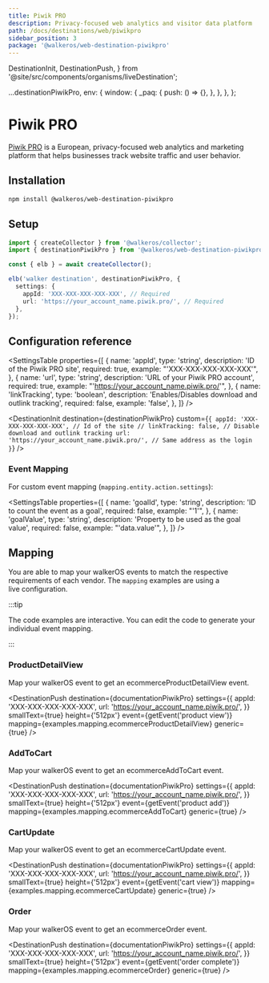 ```yaml
---
title: Piwik PRO
description: Privacy-focused web analytics and visitor data platform
path: /docs/destinations/web/piwikpro
sidebar_position: 3
package: '@walkeros/web-destination-piwikpro'
---
```


  DestinationInit,
  DestinationPush,
} from '@site/src/components/organisms/liveDestination';

  ...destinationPiwikPro,
  env: {
    window: {
      _paq: {
        push: () => {},
      },
    },
  },
};

# Piwik PRO

<PackageLink
  env="web"
  github="packages/web/destinations/piwikpro"
  npm="@walkeros/web-destination-piwikpro"
/>

[Piwik PRO](https://piwik.pro/) is a European, privacy-focused web analytics and
marketing platform that helps businesses track website traffic and user
behavior.

## Installation

```bash
npm install @walkeros/web-destination-piwikpro
```

## Setup

```typescript
import { createCollector } from '@walkeros/collector';
import { destinationPiwikPro } from '@walkeros/web-destination-piwikpro';

const { elb } = await createCollector();

elb('walker destination', destinationPiwikPro, {
  settings: {
    appId: 'XXX-XXX-XXX-XXX-XXX', // Required
    url: 'https://your_account_name.piwik.pro/', // Required
  },
});
```

## Configuration reference

<SettingsTable
  properties={[
    {
      name: 'appId',
      type: 'string',
      description: 'ID of the Piwik PRO site',
      required: true,
      example: "'XXX-XXX-XXX-XXX-XXX'",
    },
    {
      name: 'url',
      type: 'string',
      description: 'URL of your Piwik PRO account',
      required: true,
      example: "'https://your_account_name.piwik.pro/'",
    },
    {
      name: 'linkTracking',
      type: 'boolean',
      description: 'Enables/Disables download and outlink tracking',
      required: false,
      example: 'false',
    },
  ]}
/>

<DestinationInit
  destination={destinationPiwikPro}
  custom={`{
    appId: 'XXX-XXX-XXX-XXX-XXX', // Id of the site
    // linkTracking: false, // Disable download and outlink tracking
    url: 'https://your_account_name.piwik.pro/', // Same address as the login
  }`}
/>

### Event Mapping

For custom event mapping (`mapping.entity.action.settings`):

<SettingsTable
  properties={[
    {
      name: 'goalId',
      type: 'string',
      description: 'ID to count the event as a goal',
      required: false,
      example: "'1'",
    },
    {
      name: 'goalValue',
      type: 'string',
      description: 'Property to be used as the goal value',
      required: false,
      example: "'data.value'",
    },
  ]}
/>

## Mapping

You are able to map your walkerOS events to match the respective requirements of
each vendor. The `mapping` examples are using a
live&nbsp;<Link to="#configuration">configuration</Link>.

:::tip

The code examples are interactive. You can edit the code to generate your
individual event mapping.

:::

### ProductDetailView

Map your walkerOS event to get
an&nbsp;<Link to="https://developers.piwik.pro/docs/ecommerceproductdetailview#examples">ecommerceProductDetailView</Link>
event.

<DestinationPush
  destination={documentationPiwikPro}
  settings={{
    appId: 'XXX-XXX-XXX-XXX-XXX',
    url: 'https://your_account_name.piwik.pro/',
  }}
  smallText={true}
  height={'512px'}
  event={getEvent('product view')}
  mapping={examples.mapping.ecommerceProductDetailView}
  generic={true}
/>

### AddToCart

Map your walkerOS event to get
an&nbsp;<Link to="https://developers.piwik.pro/docs/ecommerceaddtocart#examples">ecommerceAddToCart</Link>
event.

<DestinationPush
  destination={documentationPiwikPro}
  settings={{
    appId: 'XXX-XXX-XXX-XXX-XXX',
    url: 'https://your_account_name.piwik.pro/',
  }}
  smallText={true}
  height={'512px'}
  event={getEvent('product add')}
  mapping={examples.mapping.ecommerceAddToCart}
  generic={true}
/>

### CartUpdate

Map your walkerOS event to get
an&nbsp;<Link to="https://developers.piwik.pro/docs/ecommercecartupdate#examples">ecommerceCartUpdate</Link>
event.

<DestinationPush
  destination={documentationPiwikPro}
  settings={{
    appId: 'XXX-XXX-XXX-XXX-XXX',
    url: 'https://your_account_name.piwik.pro/',
  }}
  smallText={true}
  height={'512px'}
  event={getEvent('cart view')}
  mapping={examples.mapping.ecommerceCartUpdate}
  generic={true}
/>

### Order

Map your walkerOS event to get
an&nbsp;<Link to="https://developers.piwik.pro/docs/ecommerceorder#examples">ecommerceOrder</Link>
event.

<DestinationPush
  destination={documentationPiwikPro}
  settings={{
    appId: 'XXX-XXX-XXX-XXX-XXX',
    url: 'https://your_account_name.piwik.pro/',
  }}
  smallText={true}
  height={'512px'}
  event={getEvent('order complete')}
  mapping={examples.mapping.ecommerceOrder}
  generic={true}
/>
